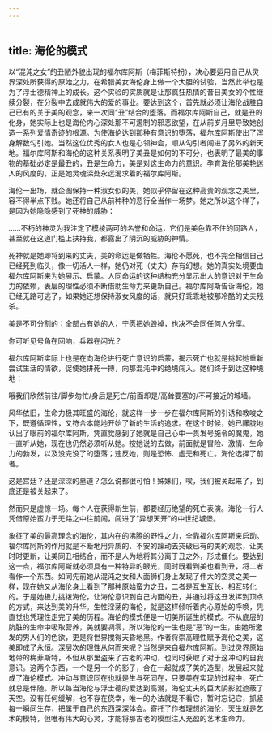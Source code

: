 ```yaml
---
---
---
```

title: 海伦的模式
---




以“混沌之女”的丑陋外貌出现的福尔库阿斯（梅菲斯特扮），决心要运用自己从灵界深处所获得的原始之力，在希腊美女海伦身上做一个大胆的试验，当然此举也是为了浮士德精神上的成长。这个实验的实质就是让那疯狂热情的昔日美女的个性继续分裂，在分裂中去成就伟大的爱的事业。要达到这个，首先就必须让海伦战胜自己已有的关于美的观念，来一次同“丑”结合的堕落。而福尔库阿斯自己，就是丑的化身，她实际上也是海伦内心深处那不可遏制的邪恶欲望，在从前岁月里导致她创造一系列爱情奇迹的根源。为使海伦达到那种有意识的堕落，福尔库阿斯使出了浑身解数勾引她。当然这位优秀的女人也是心领神会，顺从勾引者闯进了另外的新天地。福尔库阿斯和海伦的这种关系表明了美丑是如何的不可分，也表明了最美的事物的基础必定是最丑的，丑是生命力，美是对这生命力的意识。孕育海伦那美艳迷人的风度的，正是她灵魂深处永远渴求着的福尔库阿斯。

海伦一出场，就企图保持一种淑女似的美，她似乎停留在这种高贵的观念之美里，容不得半点下贱。她还将自己从前种种的恶行全当作一场梦。她之所以这个样子，是因为她隐隐感到了死神的威胁：

……不朽的神灵为我注定了模棱两可的名誉和命运，它们是美色靠不住的同路人，甚至就在这道门槛上扶持我，都露出了阴沉的威胁的神情。

死神就是她即将到来的丈夫，美的命运是做牺牲。海伦不愿死，也不完全相信自己已经死到临头，像一切活人一样，她仍对死（丈夫）存有幻想。她的真实处境要由福尔库阿斯来为她展示、启蒙。人同命运的这种结构充分显示出人的意识对于生命力的依赖，表层的理性必须不断借助生命力来更新自己。福尔库阿斯告诉海伦，她已经无路可逃了，如果她还想保持淑女风度的话，就只好乖乖地被那冷酷的丈夫残杀。

美是不可分割的；全部占有她的人，宁愿把她毁掉，也决不会同任何人分享。

你可听见号角在回响，兵器在闪光？

福尔库阿斯实际上也是在向海伦进行死亡意识的启蒙，揭示死亡也就是挑起她重新尝试生活的情欲，促使她拼死一搏，向那混沌中的绝境闯入。她们终于到达这种境地：

哦我们欣然前往/脚步匆忙/身后是死亡/前面却是/高耸要塞的/不可接近的城墙。

风华依旧，生命力极其旺盛的海伦，就这样一步一步在福尔库阿斯的引诱和教唆之下，既遵循理性，又符合本能地开始了新的生活的追求。在这个时候，她已朦胧地认出了眼前的福尔库阿斯，凭直觉感到了她就是自己心中一贯发号施令的魔鬼，她一直听从她，现在也仍然必须听从她。按她说的去做，前面就是冒险、激情、生命力的勃发，以及没完没了的堕落；违反她，则是恐怖、虚无和死亡。海伦选择了前者。

这是宫廷？还是深深的墓道？怎么说都很可怕！姊妹们，唉，我们被关起来了，到底还是被关起来了。

然而只是虚惊一场。每个人在获得新生前，都要经历绝望的死亡表演。海伦一行人凭借原始蛮力于无路之中往前闯，闯进了“异想天开”的中世纪城堡。

象征了美的最高理念的海伦，其内在的沸腾的野性之力，全靠福尔库阿斯来启动。福尔库阿斯的作用就是不断地用异质的、不安的躁动去突破已有的美的观念，让美时时更新，让美同丑相结合，而不是人为地将其分离于丑之外，形成僵化。要达到这一点，福尔库阿斯就必须具有一种特异的眼光，同时既看到美也看到丑，将二者看作一个东西。如同先前她从混沌之女和人面狮们身上发现了伟大的空灵之美一样，现在她又从海伦身上看到了那种原始蛮力之丑，二者是互生互长、相互转化的。于是她极力挑拨海伦，让海伦意识到自己内面的丑，并通过将这丑发挥到顶点的方式，来达到美的升华。生性淫荡的海伦，就是这样倾听着内心原始的呼唤，凭直觉也凭理性走完了美的历程。海伦的模式便是一切美所诞生的模式。不从底层的肮脏的生命中吸取营养，美就要凋零，所以海伦的一生也是“恶”的一生，由她所激发的男人们的色欲，更是将世界搅得天昏地黑。作者将崇高理性赋予海伦之美，这美即成了永恒。深层次的理性从何而来呢？当然是来自福尔库阿斯。到过灵界原始地带的梅菲斯特，不但从那里盗来了古老的冲动，也同时获取了对于这冲动的自我意识。这两个东西，一个是另一个的影子，合在一起就成了美的造型，发展起来就成了海伦模式。冲动与意识同在也就是生与死同在，只要美在实现的过程中，死亡就总是伴随。所以每当海伦与浮士德的爱达到高潮，海伦丈夫的巨大阴影就遮蔽了天空。没有任何缓解，也不存在侥幸，唯一的办法就是不看它，暂时忘记它，抓紧每一瞬间生存，把属于自己的东西深深体会。寄托了作者理想的海伦，天生就是艺术的模特，但唯有伟大的心灵，才能将那古老的模型注入充盈的艺术生命力。